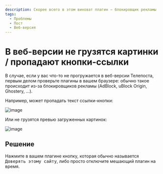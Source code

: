 ```yaml
---
description: Скорее всего в этом виноват плагин — блокировщик рекламы
tags:
  - Проблемы
  - Пост
  - Веб-версия
---
```


# В веб-версии не грузятся картинки / пропадают кнопки-ссылки

В случае, если у вас что-то не прогружается в веб-версии Телепоста, первым делом проверьте плагины в вашем браузере: обычно такое происходит из-за блокировщиков рекламы (AdBlock, uBlock Origin, Ghostery, ...).

Например, может пропадать текст ссылки-кнопки:

![image](https://user-images.githubusercontent.com/24430718/104624934-37c23880-56a5-11eb-9afd-ff75eb61fed3.png)

Или не грузятся превью загруженных картинок:

![image](https://user-images.githubusercontent.com/24430718/108559943-0e807200-730d-11eb-88f6-3a693dca70aa.png)

## Решение

Нажмите в вашем плагине кнопку, которая обычно называется <kbd>Доверять этому сайту</kbd>, либо просто отключите мешающий плагин на время.
